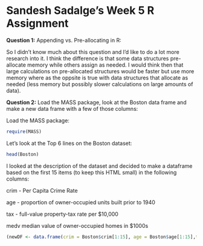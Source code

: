 Sandesh Sadalge's Week 5 R Assignment
========================================================

<b> Question 1:</b> Appending vs. Pre-allocating in R:

So I didn't know much about this question and I'd like to do a lot more research into it.  I think the difference is that some data structures pre-allocate memory while others assign as needed.  I would think then that large calculations on pre-allocated structures would be faster but use more memory where as the oppsite is true with data structures that allocate as needed (less memory but possibly slower calculations on large amounts of data).

<b> Question 2:</b> Load the MASS package, look at the Boston data frame and make a new data frame with a few of those columns:

Load the MASS package:
```r
require(MASS)
```
Let's look at the Top 6 lines on the Boston dataset:
```r
head(Boston)
```
I looked at the description of the dataset and decided to make a dataframe based on the first 15 items (to keep this HTML small) in the following columns:

crim - Per Capita Crime Rate

age - proportion of owner-occupied units built prior to 1940

tax - full-value property-tax rate per \$10,000

medv median value of owner-occupied homes in \$1000s

```r
(newDF <- data.frame(crim = Boston$crim[1:15], age = Boston$age[1:15],tax = Boston$tax[1:15], medv = Boston$medv[1:15]))
```
